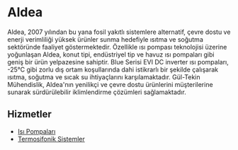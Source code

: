 # Aldea

Aldea, 2007 yılından bu yana fosil yakıtlı sistemlere alternatif, çevre dostu ve enerji verimliliği yüksek ürünler sunma hedefiyle ısıtma ve soğutma sektöründe faaliyet göstermektedir. Özellikle ısı pompası teknolojisi üzerine yoğunlaşan Aldea, konut tipi, endüstriyel tip ve havuz ısı pompaları gibi geniş bir ürün yelpazesine sahiptir. Blue Serisi EVI DC inverter ısı pompaları, -25°C gibi zorlu dış ortam koşullarında dahi istikrarlı bir şekilde çalışarak ısıtma, soğutma ve sıcak su ihtiyaçlarını karşılamaktadır. Gül-Tekin Mühendislik, Aldea'nın yenilikçi ve çevre dostu ürünlerini müşterilerine sunarak sürdürülebilir iklimlendirme çözümleri sağlamaktadır.

## Hizmetler

- [Isı Pompaları](/hizmetlerimiz/isi-pompalari)
- [Termosifonik Sistemler](/hizmetlerimiz/termosifonik-sistemler)